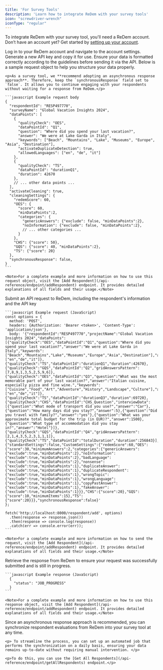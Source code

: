 ```yaml
---
title: 'For Survey Tools'
description: 'Learn how to integrate ReDem with your survey tools'
icon: "screwdriver-wrench"
iconType: "regular"
---
```


<Info>To integrate ReDem with your survey tool, you'll need a ReDem account. <br /> Don’t have an account yet? Get started by [setting up your account](/account-setup).</Info>

<Steps titleSize="h3">
  <Step title="Login and create an API key">
    Log in to your ReDem account and navigate to the account settings.
    Generate a new API key and copy it for use.
  </Step>

  <Step title="Prepare your request data">
    Ensure your data is formatted correctly according to the guidelines before sending it via the API. Below is a sample request object to help you structure your data properly.

    <p>As a survey tool, we **recommend adopting an asynchronous response approach**. Therefore, keep the `synchronousResponse` field set to `false`. It allows you to continue engaging with your respondents without waiting for a response from ReDem.</p>

    ```javascript Example request body
    {
      "respondentId": "RESP497770", 
      "surveyName": "Global Vacation Insights 2024",
      "dataPoints": [ 
        {
          "qualityCheck": "OES",
          "dataPointId": "Q1",
          "question": "Where did you spend your last vacation?",
          "answer": "We were at Lake Garda in Italy",
          "keywords": ["Beach", "Mountains", "Lake", "Museums", "Europe", "Asia", "Destination"],
          "activateDuplicateDetection": true,
          "allowedLanguages": ["en", "de", "it"]
        },
        {
          "qualityCheck": "TS",
          "dataPointId": "durationQ1", 
          "duration": 42670
        },
        // ... other data points ...
      ],
      "activateCleaning": true,
      "cleaningSettings": {
        "redemScore": 60,
        "OES": {
          "score": 60,
          "minDataPoints":2,
          "categories": {
            "genericAnswers": {"exclude": false, "minDataPoints":2},
            "noInformation": {"exclude": false, "minDataPoints":2},
            // ... other categories ...
          }
        },
        "CHS": {"score": 50},
        "GQS": {"score": 40, "minDataPoints":2},
        "TS": {"score": 20}
      },
      "synchronousResponse": false,
    }
    ```

    <Note>For a complete example and more information on how to use this request object, visit the [Add Respondent](/api-reference/endpoint/addRespondent) endpoint. It provides detailed explanations of all fields and their usage.</Note>
  </Step>

  <Step title="Make an API request">
    <p>Submit an API request to ReDem, including the respondent's information and the API key</p>

    ```javascript Example request (JavaScript)
    const options = {
      method: 'POST',
      headers: {Authorization: 'Bearer <token>', 'Content-Type': 'application/json'},
      body: '{"respondentId":"RESP497770","projectName":"Global Vacation Insights 2024","dataPoints":[{"qualityCheck":"OES","dataPointId":"Q1","question":"Where did you spend your last vacation?","answer":"We were at Lake Garda in Italy","keywords":["Beach","Mountains","Lake","Museums","Europe","Asia","Destination"],"activateDuplicateDetection":true,"allowedLanguages":["en","de","it"]},{"qualityCheck":"TS","dataPointId":"durationQ1","duration":42670},{"qualityCheck":"GQS","dataPointId":"Q2","gridAnswersPattern":[7,8,9,1,3,5,2,5,9,6]},{"qualityCheck":"OES","dataPointId":"Q3","question":"What was the most memorable part of your last vacation?","answer":"Italian cuisine, especially pizza and fine wine.","keywords":["Cuisine","Food","Art","Adventure","History","Landscape","Culture"],"activateDuplicateDetection":true,"allowedLanguages":["en","de","it"]},{"qualityCheck":"TS","dataPointId":"durationQ3","duration":69720},{"qualityCheck":"CHS","dataPointId":"CHS_Question","interviewData":[{"question":"What mode of transport did you use?","answer":"Car"},{"question":"How many days did you stay?","answer":5},{"question":"Did you travel with family?","answer":"yes"},{"question":"What was your approximate total budget for the trip (in EUR)?","answer":1500},{"question":"What type of accommodation did you stay in?","answer":"Hotel"}]},{"qualityCheck":"GQS","dataPointId":"Q4","gridAnswersPattern":[2,1,4,3,5,2,3,1,1,1]},{"qualityCheck":"TS","dataPointId":"totalDuration","duration":256843}],"cleaningSettings":{"standardSettings":false,"CustomSettings":{"redemScore":60,"OES":{"score":30,"minimumAnswers":2,"categories":{"genericAnswers":{"exclude":true,"minDataPoints":2},"noInformation":{"exclude":true,"minDataPoints":2},"badLanguage":{"exclude":true,"minDataPoints":2},"nonsense":{"exclude":true,"minDataPoints":1},"duplicateAnswer":{"exclude":true,"minDataPoints":1},"duplicateRespondent":{"exclude":true,"minDataPoints":1},"wrongTopic":{"exclude":true,"minDataPoints":1},"wrongLanguage":{"exclude":true,"minDataPoints":1},"copyPastAnswer":{"exclude":true,"minDataPoints":1},"fakeAnswer":{"exclude":true,"minDataPoints":1}}},"CHS":{"score":20},"GQS":{"score":10,"minimumItems":15},"TS":{"score":20}}},"synchronousResponse":false}'
    };

    fetch('http://localhost:8000/respondent/add', options)
      .then(response => response.json())
      .then(response => console.log(response))
      .catch(err => console.error(err));
    ```

    <Note>For a complete example and more information on how to send the request, visit the [Add Respondent](/api-reference/endpoint/addRespondent) endpoint. It provides detailed explanations of all fields and their usage.</Note>
  </Step>

  <Step title="Interpret the API Response">
    <p>Retrieve the response from ReDem to ensure your request was successfully submitted and is still in progress.</p>

    ```javascript Example response (JavaScript)
      {
        "status": "JOB_PROGRESS"
      }
    ```

    <Note>For a complete example and more information on how to use this response object, visit the [Add Respondent](/api-reference/endpoint/addRespondent) endpoint. It provides detailed explanations of all fields and their usage.</Note>
  </Step>

  <Step title="Synchronize respondent evaluations">
    <p>Since an asynchronous response approach is recommended, you can synchronize respondent evaluations from ReDem into your survey tool at any time.</p>

    <p> To streamline the process, you can set up an automated job that performs the synchronization on a daily basis, ensuring your data remains up-to-date without requiring manual intervention. </p>

    <p>To do this, you can use the [Get All Respondents](/api-reference/endpoint/getAllRespondents) endpoint.</p>
  </Step>
</Steps>